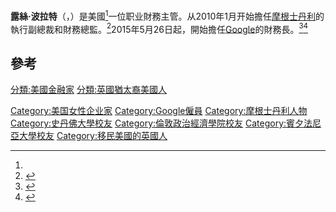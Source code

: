 {{expand|time=2015-08-12T07:28:08+00:00}}
{{Infobox person
| name        = 露絲·波拉特
| image       = RuthPorat2016.jpg
| caption     = 露絲·波拉特 (2016)
| birth_date  = 1957年
| birth_place = {{UK}}[[塞爾_(英國)|塞爾]]
| death_place = 
| nationality = {{USA}}
| employer = [[Alphabet_Inc.|Alphabet Inc.]]
| title   = [[財務長|財務長]]
| alma_mater  = [[史丹佛大學|史丹佛大學]] <br> [[倫敦政治經濟學院|倫敦政治經濟學院]] <br> [[沃頓商學院|沃頓商學院]]
| spouse = Anthony Paduano
|children = 3
}}

'''露絲·波拉特'''（{{lang-en|'''Ruth Porat'''}}，{{bd|1957年|||}}）是美國<ref name=Forbes/>一位职业財務主管。从2010年1月开始擔任[[摩根士丹利|摩根士丹利]]的執行副總裁和財務總監。<ref name=Forbes>{{cite web|publisher=[[Forbes|Forbes]]|title=World's Most Powerful Women: Ruth Porat|url=http://www.forbes.com/profile/ruth-porat/|date=2011-08}}</ref>2015年5月26日起，開始擔任[[Google|Google]]的財務長。<ref name=GOOG>{{cite journal|url=http://www.forbes.com/sites/maggiemcgrath/2015/03/24/google-poaches-ruth-porat-from-morgan-stanley/|title=Google Lures CFO Ruth Porat From Morgan Stanley|publisher=Forbes|first1=Maggie|last1=McGrath|date=2015-03-24}}</ref><ref>{{cite web|author=Patricia Garcia |url=http://www.vogue.com/12928445/ruth-porat-google-most-powerful-women-in-tech/ |title=Ruth Porat Is Google’s First Female CFO: 10 Other Powerful Women in Tech |publisher=Vogue |date= |accessdate=2015-03-27}}</ref>

==參考==
{{reflist}}

{{DEFAULTSORT:Porat, Ruth}}
[[分類:美國金融家|分類:美國金融家]]
[[Category:美国女性企业家|Category:美国女性企业家]]
[[Category:Google僱員|Category:Google僱員]]
[[Category:摩根士丹利人物|Category:摩根士丹利人物]]
[[Category:史丹佛大學校友|Category:史丹佛大學校友]]
[[Category:倫敦政治經濟學院校友|Category:倫敦政治經濟學院校友]]
[[Category:賓夕法尼亞大學校友|Category:賓夕法尼亞大學校友]]
[[Category:移民美國的英國人|Category:移民美國的英國人]]
[[分類:英國猶太裔美國人|分類:英國猶太裔美國人]]